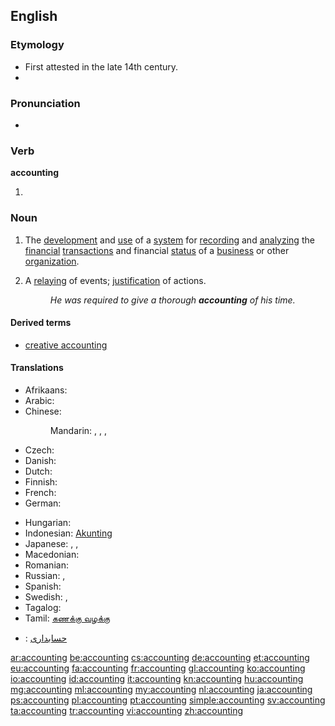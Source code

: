 ==English==

===Etymology===
* First attested in the late 14th century.
* {{suffix|account|ing}}

===Pronunciation===
* {{IPA|/ə.ˈkaʊn.tɪŋ/}}

===Verb===
'''accounting'''

# {{present participle of|account}}

===Noun===
{{wikipedia}}
{{en-noun|-}}

# {{context|accounting}} The [[development]] and [[use]] of a [[system]] for [[record]]ing and [[analyze|analyzing]] the [[financial]] [[transaction]]s and financial [[status]] of a [[business]] or other [[organization]].
# A [[relay]]ing of events; [[justification]] of actions.
#: ''He was required to give a thorough '''accounting''' of his time.''

====Derived terms====
{{rel-top3|Terms derived from the noun "accounting"}}
* [[creative accounting]]
{{rel-mid3}}
{{rel-mid3}}
{{rel-bottom}}

====Translations====
{{trans-top|development and maintenance of system for recording and analyzing financial transactions}}
* Afrikaans: {{t-|af|rekeningkunde}}
* Arabic: {{t-|ar|محاسبة|f|tr=muHaasiba}}
* Chinese:
*: Mandarin: {{t-|cmn|會計|sc=Hani}}, {{t-|cmn|会计|tr=kuàijì|sc=Hani}}, {{t|cmn|會計學|sc=Hani}}, {{t|cmn|会计学|tr=kuàijìxué|sc=Hani}}
* Czech: {{t-|cs|účetnictví|n}}
* Danish: {{t-|da|regnskab|n}}
* Dutch: {{t+|nl|boekhouding|f}}
* Finnish: {{t+|fi|kirjanpito}}
* French: {{t+|fr|comptabilité|f}}
* German: {{t-|de|Buchhaltung|f}}
{{trans-mid}}
* Hungarian: {{t+|hu|könyvelés}}
* Indonesian: [[Akunting]]
* Japanese: {{t+|ja|会計|tr=かいけい, kaikei}},  {{t+|ja|経理|tr=けいり, keiri}},  {{t-|ja|会計学|tr=かいけいがく, kaikeigaku}}
* Macedonian: {{t-|mk|сметководство|n|tr=smetkovódstvo}}
* Romanian: {{t+|ro|contabilitate|f}}
* Russian: {{t+|ru|бухгалтерия|f|tr=buxgaltérija, buhaltérija}}, {{t+|ru|счетоводство|tr=sčetovódstvo}} {{qualifier|slightly obsolete}}
* Spanish: {{t+|es|contabilidad|f}}
* Swedish: {{t+|sv|bokföring|c}}, {{t-|sv|räkenskap|c}}
* Tagalog: {{t-|tl|pagtutuos}}
* Tamil: [[கணக்கு வழக்கு]]
{{trans-bottom}}

{{checktrans-top}}
* {{ttbc|fa}}: [[حسابداری]]
{{trans-mid}}
{{trans-bottom}}

[[ar:accounting]]
[[be:accounting]]
[[cs:accounting]]
[[de:accounting]]
[[et:accounting]]
[[eu:accounting]]
[[fa:accounting]]
[[fr:accounting]]
[[gl:accounting]]
[[ko:accounting]]
[[io:accounting]]
[[id:accounting]]
[[it:accounting]]
[[kn:accounting]]
[[hu:accounting]]
[[mg:accounting]]
[[ml:accounting]]
[[my:accounting]]
[[nl:accounting]]
[[ja:accounting]]
[[ps:accounting]]
[[pl:accounting]]
[[pt:accounting]]
[[simple:accounting]]
[[sv:accounting]]
[[ta:accounting]]
[[tr:accounting]]
[[vi:accounting]]
[[zh:accounting]]